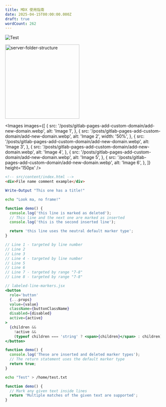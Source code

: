 ```yaml
---
title: MDX 使用指南
date: 2025-04-15T00:00:00.000Z
draft: true
wordCount: 262
---
```


![Test](/posts/deploy-express-typescript-to-vercel/server-folder-structure.webp)

<Image
  src='/posts/deploy-express-typescript-to-vercel/server-folder-structure.webp'
  alt='server-folder-structure'
  title='server-folder-structure'
  width='240px'
/>

<Images
  images={[
    {
      src: '/posts/gitlab-pages-add-custom-domain/add-new-domain.webp',
      alt: 'Image 1',
    },
    {
      src: '/posts/gitlab-pages-add-custom-domain/add-new-domain.webp',
      alt: 'Image 2',
      width: '50%',
    },
    {
      src: '/posts/gitlab-pages-add-custom-domain/add-new-domain.webp',
      alt: 'Image 3',
    },
    {
      src: '/posts/gitlab-pages-add-custom-domain/add-new-domain.webp',
      alt: 'Image 4',
    },
    {
      src: '/posts/gitlab-pages-add-custom-domain/add-new-domain.webp',
      alt: 'Image 5',
    },
    {
      src: '/posts/gitlab-pages-add-custom-domain/add-new-domain.webp',
      alt: 'Image 6',
    },
  ]}
  height='150px'
/>

```html
<!-- src/content/index.html -->
<div>File name comment example</div>
```

```powershell title="PowerShell terminal example"
Write-Output "This one has a title!"
```

```sh frame="none"
echo "Look ma, no frame!"
```

```js title="line-markers.js" del={2} ins={3-4} {6}
function demo() {
  console.log('this line is marked as deleted');
  // This line and the next one are marked as inserted
  console.log('this is the second inserted line');

  return 'this line uses the neutral default marker type';
}
```

```js {1, 4, 7-8}
// Line 1 - targeted by line number
// Line 2
// Line 3
// Line 4 - targeted by line number
// Line 5
// Line 6
// Line 7 - targeted by range "7-8"
// Line 8 - targeted by range "7-8"
```

```jsx {"1":5} del={"2":7-8} ins={"3":10-12}
// labeled-line-markers.jsx
<button
  role='button'
  {...props}
  value={value}
  className={buttonClassName}
  disabled={disabled}
  active={active}
>
  {children &&
    !active &&
    (typeof children === 'string' ? <span>{children}</span> : children)}
</button>
```

```js "return true;" ins="inserted" del="deleted"
function demo() {
  console.log('These are inserted and deleted marker types');
  // The return statement uses the default marker type
  return true;
}
```

```sh //ho.*//
echo "Test" > /home/test.txt
```

```js "given text"
function demo() {
  // Mark any given text inside lines
  return 'Multiple matches of the given text are supported';
}
```
